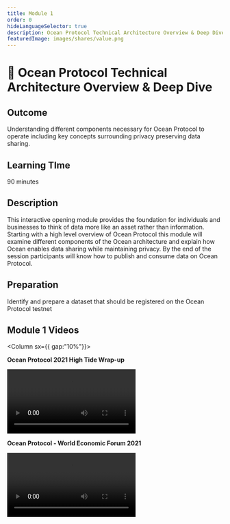 ```yaml
---
title: Module 1
order: 0
hideLanguageSelector: true
description: Ocean Protocol Technical Architecture Overview & Deep Dive
featuredImage: images/shares/value.png
---
```


# 🐠 Ocean Protocol Technical Architecture Overview & Deep Dive

## Outcome

Understanding different components necessary for Ocean Protocol to operate including key concepts surrounding privacy preserving data sharing. 

## Learning TIme 

90 minutes

## Description

This interactive opening module provides the foundation for individuals and businesses to think of data more like an asset rather than information. Starting with a high level overview of Ocean Protocol this module will examine different components of the Ocean architecture and explain how Ocean enables data sharing while maintaining privacy. By the end of the session participants will know how to publish and consume data on Ocean Protocol.

## Preparation

Identify and prepare a dataset that should be registered on the Ocean Protocol testnet  

## Module 1 Videos 

<Column sx={{ gap:"10%"}}>

<Box>

**Ocean Protocol 2021 High Tide Wrap-up**

<Video src="https://www.youtube.com/embed/BS1d6dir2_U" />

</Box>

<Box>

**Ocean Protocol - World Economic Forum 2021**

<Video src="https://www.youtube.com/embed/etv7r3BE7kU" />

</Box>

</Column>

